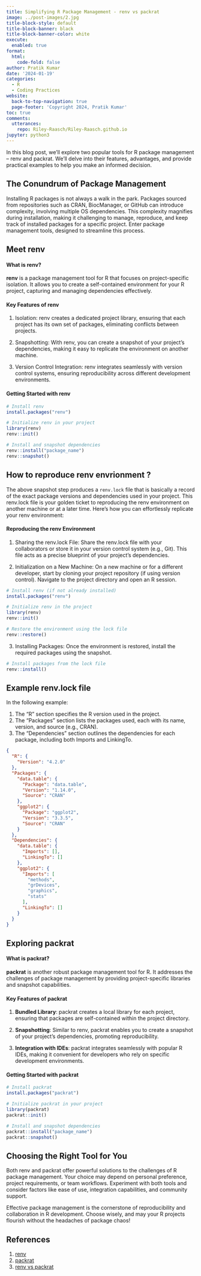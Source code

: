 ```yaml
---
title: Simplifying R Package Management - renv vs packrat
image: ../post-images/2.jpg
title-block-style: default
title-block-banner: black
title-block-banner-color: white
execute:
  enabled: true
format:
  html:
    code-fold: false
author: Pratik Kumar
date: '2024-01-19'
categories:
  - R
  - Coding Practices
website:
  back-to-top-navigation: true
  page-footer: 'Copyright 2024, Pratik Kumar'
toc: true
comments:
  utterances:
    repo: Riley-Raasch/Riley-Raasch.github.io
jupyter: python3
---
```


In this blog post, we'll explore two popular tools for R package management – renv and packrat. We'll delve into their features, advantages, and provide practical examples to help you make an informed decision.

## The Conundrum of Package Management
Installing R packages is not always a walk in the park. Packages sourced from repositories such as CRAN, BiocManager, or GitHub can introduce complexity, involving multiple OS dependencies. This complexity magnifies during installation, making it challenging to manage, reproduce, and keep track of installed packages for a specific project. Enter package management tools, designed to streamline this process.

## Meet renv
#### What is renv?
**renv** is a package management tool for R that focuses on project-specific isolation. It allows you to create a self-contained environment for your R project, capturing and managing dependencies effectively.

#### Key Features of renv
  1. Isolation: renv creates a dedicated project library, ensuring that each project has its own set of packages, eliminating conflicts between projects.

  2. Snapshotting: With renv, you can create a snapshot of your project's dependencies, making it easy to replicate the environment on another machine.

  3. Version Control Integration: renv integrates seamlessly with version control systems, ensuring reproducibility across different development environments.

#### Getting Started with renv

  ```R
  # Install renv
  install.packages("renv")

  # Initialize renv in your project
  library(renv)
  renv::init()

  # Install and snapshot dependencies
  renv::install("package_name")
  renv::snapshot()
  ```

## How to reproduce renv envrionment ?
The above snapshot step produces a `renv.lock` file that is basically a record of the exact package versions and dependencies used in your project. This renv.lock file is your golden ticket to reproducing the renv environment on another machine or at a later time. Here's how you can effortlessly replicate your renv environment:

#### Reproducing the renv Environment

1. Sharing the renv.lock File: Share the renv.lock file with your collaborators or store it in your version control system (e.g., Git). This file acts as a precise blueprint of your project's dependencies.

2. Initialization on a New Machine: On a new machine or for a different developer, start by cloning your project repository (if using version control). Navigate to the project directory and open an R session.

  ```R
  # Install renv (if not already installed)
  install.packages("renv")

  # Initialize renv in the project
  library(renv)
  renv::init()

  # Restore the environment using the lock file
  renv::restore()
  ```

3. Installing Packages: Once the environment is restored, install the required packages using the snapshot.
  ```R
  # Install packages from the lock file
  renv::install()
  ```


## Example renv.lock file 

In the following example:

1. The "R" section specifies the R version used in the project.
2. The "Packages" section lists the packages used, each with its name, version, and source (e.g., CRAN).
3. The "Dependencies" section outlines the dependencies for each package, including both Imports and LinkingTo.

  ```json
  {
    "R": {
      "Version": "4.2.0"
    },
    "Packages": {
      "data.table": {
        "Package": "data.table",
        "Version": "1.14.0",
        "Source": "CRAN"
      },
      "ggplot2": {
        "Package": "ggplot2",
        "Version": "3.3.5",
        "Source": "CRAN"
      }
    },
    "Dependencies": {
      "data.table": {
        "Imports": [],
        "LinkingTo": []
      },
      "ggplot2": {
        "Imports": [
          "methods",
          "grDevices",
          "graphics",
          "stats"
        ],
        "LinkingTo": []
      }
    }
  }
  ```

## Exploring packrat
#### What is packrat?
**packrat** is another robust package management tool for R. It addresses the challenges of package management by providing project-specific libraries and snapshot capabilities.

#### Key Features of packrat
1. **Bundled Library**: packrat creates a local library for each project, ensuring that packages are self-contained within the project directory.

2. **Snapshotting**: Similar to renv, packrat enables you to create a snapshot of your project's dependencies, promoting reproducibility.

3. **Integration with IDEs**: packrat integrates seamlessly with popular R IDEs, making it convenient for developers who rely on specific development environments.

#### Getting Started with packrat
  ```R
  # Install packrat
  install.packages("packrat")

  # Initialize packrat in your project
  library(packrat)
  packrat::init()

  # Install and snapshot dependencies
  packrat::install("package_name")
  packrat::snapshot()
  ```

## Choosing the Right Tool for You
Both renv and packrat offer powerful solutions to the challenges of R package management. Your choice may depend on personal preference, project requirements, or team workflows. Experiment with both tools and consider factors like ease of use, integration capabilities, and community support.

Effective package management is the cornerstone of reproducibility and collaboration in R development. Choose wisely, and may your R projects flourish without the headaches of package chaos!


## References 

1. [renv](https://rstudio.github.io/renv/articles/renv.html)
2. [packrat](https://rstudio.github.io/packrat/)
3. [renv vs packrat](https://cran.r-project.org/web/packages/renv/vignettes/packrat.html)